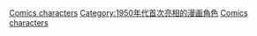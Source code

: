{{cat topic in year| topic=首次亮相的漫画角色| year=1958}}

[[Category:1958年漫畫|Comics characters]]
[[Category:1950年代首次亮相的漫画角色|Category:1950年代首次亮相的漫画角色]]
[[Category:1958年面世的虛構角色|Comics characters]]